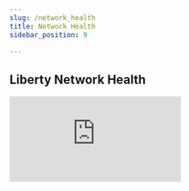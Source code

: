 ```yaml
---
slug: /network_health
title: Network Health
sidebar_position: 9

---
```


## Liberty Network Health

<iframe id="ytplayer" type="text/html"
  class="video"
  src="https://www.youtube.com/embed/yB6xy6fEmiQ?autoplay=1&mute=1"
  allowFullScreen="allowFullScreen"
  mozallowfullscreen="mozallowfullscreen"
  msallowfullscreen="msallowfullscreen"
  oallowfullscreen="oallowfullscreen"
  webkitallowfullscreen="webkitallowfullscreen"
  frameBorder="0">
  </iframe>
